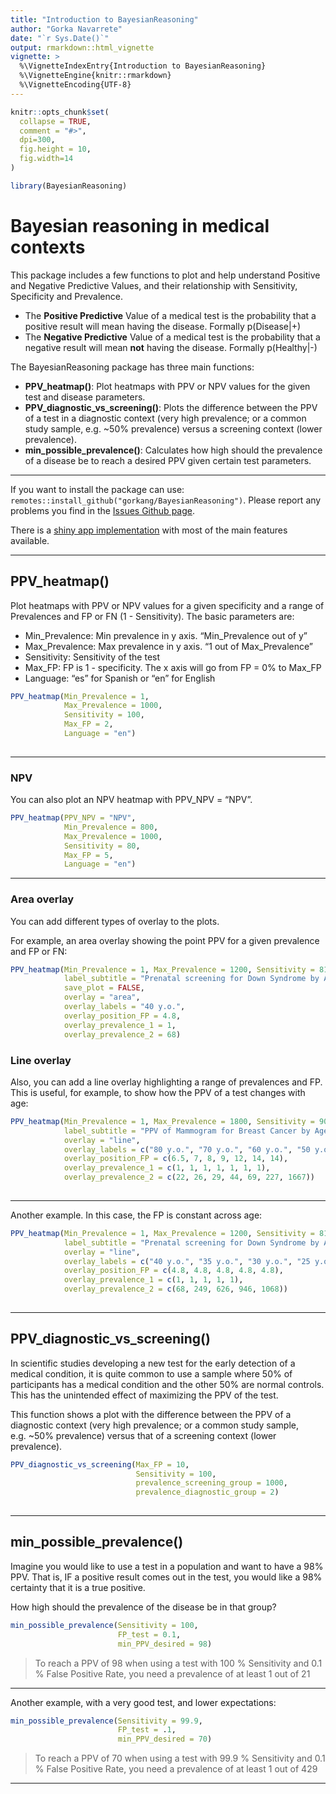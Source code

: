 ```yaml
---
title: "Introduction to BayesianReasoning"
author: "Gorka Navarrete"
date: "`r Sys.Date()`"
output: rmarkdown::html_vignette
vignette: >
  %\VignetteIndexEntry{Introduction to BayesianReasoning}
  %\VignetteEngine{knitr::rmarkdown}
  %\VignetteEncoding{UTF-8}
---
```


```r
knitr::opts_chunk$set(
  collapse = TRUE,
  comment = "#>",
  dpi=300,
  fig.height = 10,
  fig.width=14
)
```

```r
library(BayesianReasoning)
```

# Bayesian reasoning in medical contexts

This package includes a few functions to plot and help understand Positive and Negative Predictive Values, and their relationship with Sensitivity, Specificity and Prevalence.  

+ The **Positive Predictive** Value of a medical test is the probability that a positive result will mean having the disease. Formally p(Disease|+)
+ The **Negative Predictive** Value of a medical test is the probability that a negative result will mean **not** having the disease. Formally p(Healthy|-)  


The BayesianReasoning package has three main functions:  

+ **PPV_heatmap()**: Plot heatmaps with PPV or NPV values for the given test and disease parameters.
+ **PPV_diagnostic_vs_screening()**: Plots the difference between the PPV of a test in a diagnostic context (very high prevalence; or a common study sample, e.g. ~50% prevalence) versus a screening context (lower prevalence).
+ **min_possible_prevalence()**: Calculates how high should the prevalence of a disease be to reach a desired PPV given certain test parameters.  


--- 

If you want to install the package can use: `remotes::install_github("gorkang/BayesianReasoning")`. Please report any problems you find in the [Issues Github page](https://github.com/gorkang/BayesianReasoning/issues).  

There is a [shiny app implementation](https://gorkang.shinyapps.io/BayesianReasoning/) with most of the main features available.  

---


## PPV_heatmap()

Plot heatmaps with PPV or NPV values for a given specificity and a range of Prevalences and FP or FN (1 - Sensitivity). The basic parameters are:

* Min_Prevalence: Min prevalence in y axis. "Min_Prevalence out of y"  
* Max_Prevalence: Max prevalence in y axis. "1 out of Max_Prevalence"  
* Sensitivity: Sensitivity of the test  
* Max_FP: FP is 1 - specificity. The x axis will go from FP = 0% to Max_FP  
* Language: "es" for Spanish or "en" for English  

```r

PPV_heatmap(Min_Prevalence = 1,
            Max_Prevalence = 1000, 
            Sensitivity = 100, 
            Max_FP = 2, 
            Language = "en")
            
```  




---   

### NPV

You can also plot an NPV heatmap with PPV_NPV = "NPV".  

```r

PPV_heatmap(PPV_NPV = "NPV",
            Min_Prevalence = 800,
            Max_Prevalence = 1000, 
            Sensitivity = 80, 
            Max_FP = 5, 
            Language = "en")

```



--- 


### Area overlay

You can add different types of overlay to the plots. 

For example, an area overlay showing the point PPV for a given prevalence and FP or FN:  


```r

PPV_heatmap(Min_Prevalence = 1, Max_Prevalence = 1200, Sensitivity = 81, Max_FP = 5,
            label_subtitle = "Prenatal screening for Down Syndrome by Age",
            save_plot = FALSE,
            overlay = "area",
            overlay_labels = "40 y.o.",
            overlay_position_FP = 4.8,
            overlay_prevalence_1 = 1,
            overlay_prevalence_2 = 68)

```




### Line overlay

Also, you can add a line overlay highlighting a range of prevalences and FP. This is useful, for example, to show how the PPV of a test changes with age:  


```r
PPV_heatmap(Min_Prevalence = 1, Max_Prevalence = 1800, Sensitivity = 90, Max_FP = 15, 
            label_subtitle = "PPV of Mammogram for Breast Cancer by Age",
            overlay = "line", 
            overlay_labels = c("80 y.o.", "70 y.o.", "60 y.o.", "50 y.o.", "40 y.o.", "30 y.o.", "20  y.o."),
            overlay_position_FP = c(6.5, 7, 8, 9, 12, 14, 14),
            overlay_prevalence_1 = c(1, 1, 1, 1, 1, 1, 1),
            overlay_prevalence_2 = c(22, 26, 29, 44, 69, 227, 1667))
                
```


---   

Another example. In this case, the FP is constant across age:

```r

PPV_heatmap(Min_Prevalence = 1, Max_Prevalence = 1200, Sensitivity = 81, Max_FP = 5,
            label_subtitle = "Prenatal screening for Down Syndrome by Age",
            overlay = "line",
            overlay_labels = c("40 y.o.", "35 y.o.", "30 y.o.", "25 y.o.", "20 y.o."),
            overlay_position_FP = c(4.8, 4.8, 4.8, 4.8, 4.8),
            overlay_prevalence_1 = c(1, 1, 1, 1, 1),
            overlay_prevalence_2 = c(68, 249, 626, 946, 1068))
                
```


---   

## PPV_diagnostic_vs_screening()

In scientific studies developing a new test for the early detection of a medical condition, it is quite common to use a sample where 50% of participants has a medical condition and the other 50% are normal controls. This has the unintended effect of maximizing the PPV of the test.  

This function shows a plot with the difference between the PPV of a diagnostic context (very high prevalence; or a common study sample, e.g. ~50% prevalence) versus that of a screening context (lower prevalence).  


```r

PPV_diagnostic_vs_screening(Max_FP = 10, 
                            Sensitivity = 100, 
                            prevalence_screening_group = 1000, 
                            prevalence_diagnostic_group = 2)
                            
```  




---   

## min_possible_prevalence()

Imagine you would like to use a test in a population and want to have a 98% PPV. That is, IF a positive result comes out in the test, you would like a 98% certainty that it is a true positive.  

How high should the prevalence of the disease be in that group?  

```r 
min_possible_prevalence(Sensitivity = 100, 
                        FP_test = 0.1, 
                        min_PPV_desired = 98)
```

> To reach a PPV of 98 when using a test with 100 % Sensitivity and 0.1 % False Positive Rate, you need a prevalence of at least 1 out of 21

--- 

Another example, with a very good test, and lower expectations:  

```r 
min_possible_prevalence(Sensitivity = 99.9, 
                        FP_test = .1, 
                        min_PPV_desired = 70)
```

> To reach a PPV of 70 when using a test with 99.9 % Sensitivity and 0.1 % False Positive Rate, you need a prevalence of at least 1 out of 429

--- 


